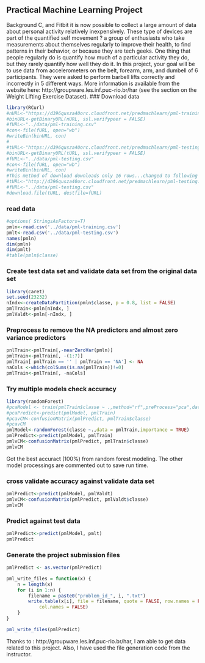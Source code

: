 ## Practical Machine Learning Project 
Background
C, and Fitbit it is now possible to collect a large amount of data about personal activity relatively inexpensively. These type of devices are part of the quantified self movement ? a group of enthusiasts who take measurements about themselves regularly to improve their health, to find patterns in their behavior, or because they are tech geeks. One thing that people regularly do is quantify how much of a particular activity they do, but they rarely quantify how well they do it. In this project, your goal will be to use data from accelerometers on the belt, forearm, arm, and dumbell of 6 participants. They were asked to perform barbell lifts correctly and incorrectly in 5 different ways. More information is available from the website here: http://groupware.les.inf.puc-rio.br/har (see the section on the Weight Lifting Exercise Dataset). 
### Download data

```r
library(RCurl)
#nURL<-"https://d396qusza40orc.cloudfront.net/predmachlearn/pml-training.csv"
#binURL<-getBinaryURL(nURL, ssl.verifypeer = FALSE)
#fURL<-"../data/pml-training.csv"
#con<-file(fURL, open="wb")
#writeBin(binURL, con)
#
#tURL<-"https://d396qusza40orc.cloudfront.net/predmachlearn/pml-testing.csv"
#binURL<-getBinaryURL(tURL, ssl.verifypeer = FALSE)
#fURL<-"../data/pml-testing.csv"
#con<-file(fURL, open="wb")
#writeBin(binURL, con)
#This method of download downloads only 16 rows...changed to following method.
#tURL<-"http://d396qusza40orc.cloudfront.net/predmachlearn/pml-testing.csv"
#fURL<-"../data/pml-testing.csv"
#download.file(tURL, destfile=fURL)
```
### read data

```r
#options( StringsAsFactors=T) 
pmln<-read.csv('../data/pml-training.csv')
pmlt<-read.csv('../data/pml-testing.csv')
names(pmln)
dim(pmln)
dim(pmlt)
#table(pmln$classe)
```
### Create test data set and validate data set from the original data set

```r
library(caret)
set.seed(23232)
nIndx<-createDataPartition(pmln$classe, p = 0.8, list = FALSE)
pmlTrain<-pmln[nIndx, ]
pmlValdt<-pmln[-nIndx, ]
```
### Preprocess to remove the NA predictors and almost zero variance predictors

```r
pnlTrain<-pmlTrain[,-nearZeroVar(pmln)]
pmlTrain<-pmlTrain[, -(1:7)]
pmlTrain[ pmlTrain == '' | pmlTrain == 'NA'] <- NA
naCols <-which(colSums(is.na(pmlTrain))!=0)
pmlTrain<-pmlTrain[, -naCols]
```
### Try multiple models check accuracy

```r
library(randomForest)
#pcaModel <- train(pmlTrain$classe ~ .,method="rf",preProcess="pca",data=pmlTrain)
#pcaPredict<-predict(pmlModel, pmlTrain)
#pcavCM<-confusionMatrix(pmlPredict, pmlTrain$classe)
#pcavCM
pmlModel<-randomForest(classe ~.,data = pmlTrain,importance = TRUE)
pmlPredict<-predict(pmlModel, pmlTrain)
pmlvCM<-confusionMatrix(pmlPredict, pmlTrain$classe)
pmlvCM
```
Got the best accuract (100%) from random forest modeling. The other model processings are commented out to save run time.  

### cross validate accuracy against validate data set

```r
pmlPredict<-predict(pmlModel, pmlValdt)
pmlvCM<-confusionMatrix(pmlPredict, pmlValdt$classe)
pmlvCM
```
### Predict against test data

```r
pmlPredict<-predict(pmlModel, pmlt)
pmlPredict
```
### Generate the project submission files
```r
pmlPredict <- as.vector(pmlPredict)

pml_write_files = function(x) {
    n = length(x)
    for (i in 1:n) {
        filename = paste0("problem_id_", i, ".txt")
        write.table(x[i], file = filename, quote = FALSE, row.names = FALSE, 
            col.names = FALSE)
    }
}

pml_write_files(pmlPredict)

```

Thanks to : http://groupware.les.inf.puc-rio.br/har, I am able to get data related to this project. Also, I have used the file generation code from the instructor.
